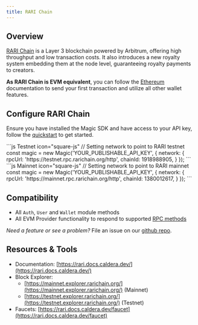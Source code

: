 ---
title: RARI Chain
---

## Overview

[RARI Chain](https://rarichain.org/) is a Layer 3 blockchain powered by Arbitrum, offering high throughput and low transaction costs. It also introduces a new royalty system embedding them at the node level, guaranteeing royalty payments to creators.

**As RARI Chain is EVM equivalent**, you can follow the [Ethereum](/docs/embedded-wallet/blockchains/ethereum/javascript) documentation to send your first transaction and utilize all other wallet features.

## Configure RARI Chain

Ensure you have installed the Magic SDK and have access to your API key, follow the [quickstart](/docs/embedded-wallet/quickstart/overview) to get started.

<CodeGroup>
```js Testnet icon="square-js"
// Setting network to point to RARI testnet
const magic = new Magic('YOUR_PUBLISHABLE_API_KEY', {
  network: {
    rpcUrl: 'https://testnet.rpc.rarichain.org/http',
    chainId: 1918988905,
  }
});
```
```js Mainnet icon="square-js"
// Setting network to point to RARI mainnet
const magic = new Magic('YOUR_PUBLISHABLE_API_KEY', {
  network: {
    rpcUrl: 'https://mainnet.rpc.rarichain.org/http',
    chainId: 1380012617,
  }
});
```
</CodeGroup>

## Compatibility

- All `Auth`, `User` and `Wallet` module methods
- All EVM Provider functionality to respond to supported [RPC methods](/docs/embedded-wallet/api/client-side-sdks/web#evm-rpc-methods)

_Need a feature or see a problem?_ File an issue on our [github repo](https://github.com/magiclabs/magic-js).

## Resources & Tools

- Documentation: [https://rari.docs.caldera.dev/](https://rari.docs.caldera.dev/)
- Block Explorer:
  - [https://mainnet.explorer.rarichain.org/](https://mainnet.explorer.rarichain.org/) (Mainnet)
  - [https://testnet.explorer.rarichain.org/](https://testnet.explorer.rarichain.org/) (Testnet)
- Faucets: [https://rari.docs.caldera.dev/faucet](https://rari.docs.caldera.dev/faucet)
